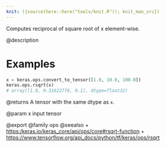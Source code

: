 ```yaml
---
knit: ({source(here::here("tools/knit.R")); knit_man_src})
---
```

Computes reciprocal of square root of x element-wise.

@description

# Examples
```python
x = keras.ops.convert_to_tensor([1.0, 10.0, 100.0])
keras.ops.rsqrt(x)
# array([1.0, 0.31622776, 0.1], dtype=float32)
```

@returns
A tensor with the same dtype as `x`.

@param x input tensor

@export
@family ops
@seealso
+ <https:/keras.io/keras_core/api/ops/core#rsqrt-function>
+ <https://www.tensorflow.org/api_docs/python/tf/keras/ops/rsqrt>

